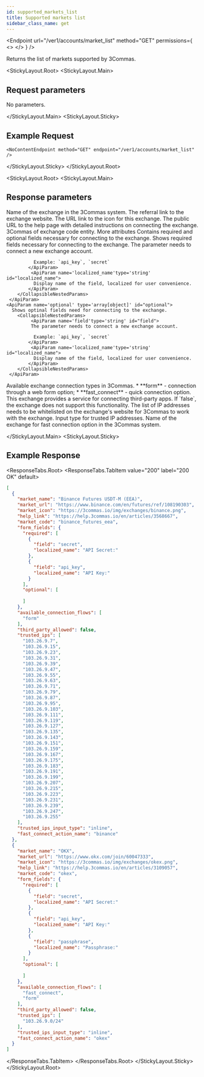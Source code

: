 ```yaml
---
id: supported_markets_list
title: Supported markets list
sidebar_class_name: get
---
```



<Endpoint
  url="/ver1/accounts/market_list"
  method="GET"
  permissions={
    <>
      <Permission title="Permission" description="NONE" />
      <Permission title="Security" description="NONE" />
    </>
  }
/>

Returns the list of markets supported by 3Commas.

<Separator />

<StickyLayout.Root>
   <StickyLayout.Main>
## Request parameters

No parameters.

</StickyLayout.Main>
<StickyLayout.Sticky>
## Example Request

    <NoContentEndpoint method="GET" endpoint="/ver1/accounts/market_list" />
</StickyLayout.Sticky>
</StickyLayout.Root>

<StickyLayout.Root>
   <StickyLayout.Main>

## Response parameters

<ApiParam name='market_name' type='string' id="market_name">
Name of the exchange in the 3Commas system.
</ApiParam>

<ApiParam name='market_url' type='string' id="market_url">
The referral link to the exchange website.
</ApiParam>

<ApiParam name='market_icon' type='string' id="market_icon">
The URL link to the icon for this exchange.
</ApiParam>

<ApiParam name='help_link' type='string' id="help_link">
The public URL to the help page with detailed instructions on connecting the exchange.
</ApiParam>

<ApiParam name='market_code' type='string' id="market_code">
  3Commas of exchange code entity.
</ApiParam>

<CollapseAll>
<CollapseAllHeading> More attributes <CollapseAllButton /> </CollapseAllHeading>

<CollapsibleApiParam name='form_fields' type='object' id="form_fields">
    Contains required and optional fields necessary for connecting to the exchange.
    <CollapsibleNestedParams>
    <ApiParam name='required' type='array[object]' id="required">
      Shows required fields necessary for connecting to the exchange.
        <CollapsibleNestedParams>
             <ApiParam name='field'type='string' id="field">
              The parameter needs to connect a new exchange account.

              Example: `api_key`, `secret`
            </ApiParam>
             <ApiParam name='localized_name'type='string' id="localized_name">
              Display name of the field, localized for user convenience.
            </ApiParam>
        </CollapsibleNestedParams>
     </ApiParam>
    <ApiParam name='optional' type='array[object]' id="optional">
      Shows optinal fields need for connecting to the exchange.
        <CollapsibleNestedParams>
             <ApiParam name='field'type='string' id="field">
             The parameter needs to connect a new exchange account.

              Example: `api_key`, `secret`
            </ApiParam>
             <ApiParam name='localized_name'type='string' id="localized_name">
              Display name of the field, localized for user convenience.
            </ApiParam>
        </CollapsibleNestedParams>
     </ApiParam>
  </CollapsibleNestedParams>   
</CollapsibleApiParam>

<CollapsibleApiParam name='available_connection_flows' type='array' id="available_connection_flows">
Available exchange connection types in 3Commas.
    <CollapsibleNestedParams openName="Hide allowed values" collapsedName="Show allowed values">
      * **form** - connection through a web form option;
      * **fast_connect** - quick connection option.
     </CollapsibleNestedParams>
</CollapsibleApiParam>
  
<CollapsibleApiParam name='third_party_allowed' type='boolean' id="third_party_allowed">
  This exchange provides a service for connecting third-party apps. If `false`, the exchange does not support this functionality.
</CollapsibleApiParam>

<CollapsibleApiParam name='trusted_ips' type='array[string]' id="trusted_ips">
  The list of IP addresses needs to be whitelisted on the exchange's website for 3Commas to work with the exchange.
</CollapsibleApiParam>

<CollapsibleApiParam name='trusted_ips_input_type' type='string' id="trusted_ips_input_type">
  Input type for trusted IP addresses.
</CollapsibleApiParam>

<CollapsibleApiParam name='fast_connect_action_name' type='string' id="fast_connect_action_name">
  Name of the exchange for fast connection option in the 3Commas system.
</CollapsibleApiParam>   
</CollapseAll>

</StickyLayout.Main>
   <StickyLayout.Sticky>

## Example Response
<ResponseTabs.Root>
<ResponseTabs.TabItem value="200" label="200 OK" default>
```json
[
  {
    "market_name": "Binance Futures USDT-M (EEA)",
    "market_url": "https://www.binance.com/en/futures/ref/108190303",
    "market_icon": "https://3commas.io/img/exchanges/binance.png",
    "help_link": "https://help.3commas.io/en/articles/3568667",
    "market_code": "binance_futures_eea",
    "form_fields": {
      "required": [
        {
          "field": "secret",
          "localized_name": "API Secret:"
        },
        {
          "field": "api_key",
          "localized_name": "API Key:"
        }
      ],
      "optional": [
        
      ]
    },
    "available_connection_flows": [
      "form"
    ],
    "third_party_allowed": false,
    "trusted_ips": [
      "103.26.9.7",
      "103.26.9.15",
      "103.26.9.23",
      "103.26.9.31",
      "103.26.9.39",
      "103.26.9.47",
      "103.26.9.55",
      "103.26.9.63",
      "103.26.9.71",
      "103.26.9.79",
      "103.26.9.87",
      "103.26.9.95",
      "103.26.9.103",
      "103.26.9.111",
      "103.26.9.119",
      "103.26.9.127",
      "103.26.9.135",
      "103.26.9.143",
      "103.26.9.151",
      "103.26.9.159",
      "103.26.9.167",
      "103.26.9.175",
      "103.26.9.183",
      "103.26.9.191",
      "103.26.9.199",
      "103.26.9.207",
      "103.26.9.215",
      "103.26.9.223",
      "103.26.9.231",
      "103.26.9.239",
      "103.26.9.247",
      "103.26.9.255"
    ],
    "trusted_ips_input_type": "inline",
    "fast_connect_action_name": "binance"
  },
  {
    "market_name": "OKX",
    "market_url": "https://www.okx.com/join/60047333",
    "market_icon": "https://3commas.io/img/exchanges/okex.png",
    "help_link": "https://help.3commas.io/en/articles/3109057",
    "market_code": "okex",
    "form_fields": {
      "required": [
        {
          "field": "secret",
          "localized_name": "API Secret:"
        },
        {
          "field": "api_key",
          "localized_name": "API Key:"
        },
        {
          "field": "passphrase",
          "localized_name": "Passphrase:"
        }
      ],
      "optional": [
        
      ]
    },
    "available_connection_flows": [
      "fast_connect",
      "form"
    ],
    "third_party_allowed": false,
    "trusted_ips": [
      "103.26.9.0/24"
    ],
    "trusted_ips_input_type": "inline",
    "fast_connect_action_name": "okex"
  }
]
```
   </ResponseTabs.TabItem>
  </ResponseTabs.Root>
   </StickyLayout.Sticky>
</StickyLayout.Root>